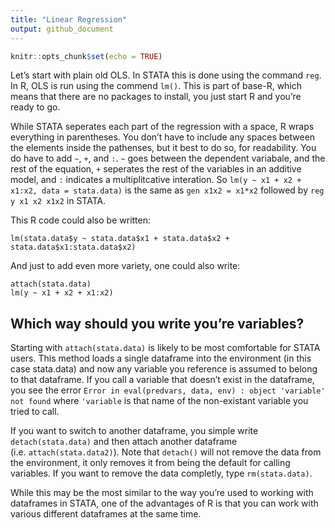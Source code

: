 ```yaml
---
title: "Linear Regression"
output: github_document
---
```


```r
knitr::opts_chunk$set(echo = TRUE)
```

Let's start with plain old OLS.  In STATA this is done using the command `reg`. In R, OLS is run using the commend `lm()`. This is part of base-R, which means that there are no packages to install, you just start R and you're ready to go. 

While STATA seperates each part of the regression with a space, R wraps everything in parentheses. You don't have to include any spaces between the elements inside the pathenses, but it best to do so, for readability. You do have to add `~`, `+`, and `:`. `~` goes between the dependent variabale, and the rest of the equation, `+` seperates the rest of the variables in an additive model, and `:` indicates a multiplitcative interation. So 
`lm(y ~ x1 + x2 + x1:x2, data = stata.data)` is the same as `gen x1x2 = x1*x2` followed by `reg y x1 x2 x1x2` in STATA.

This R code could also be written: 
```
lm(stata.data$y ~ stata.data$x1 + stata.data$x2 + stata.data$x1:stata.data$x2)
```
And just to add even more variety, one could also write:
```
attach(stata.data)
lm(y ~ x1 + x2 + x1:x2)
```

## Which way should you write you're variables?
Starting with `attach(stata.data)` is likely to be most comfortable for STATA users. This method loads a single dataframe into the environment (in this case stata.data) and now any variable you reference is assumed to belong to that dataframe. If you call a variable that doesn't exist in the dataframe, you see the error `Error in eval(predvars, data, env) : object 'variable' not found` where `'variable` is that name of the non-existant variable you tried to call. 

If you want to switch to another dataframe, you simple write `detach(stata.data)` and then attach another dataframe (i.e. `attach(stata.data2)`). Note that `detach()` will not remove the data from the environment, it only removes it from being the default for calling variables. If you want to remove the data completly, type `rm(stata.data)`.

While this may be the most similar to the way you're used to working with dataframes in STATA, one of the advantages of R is that you can work with various different dataframes at the same time.